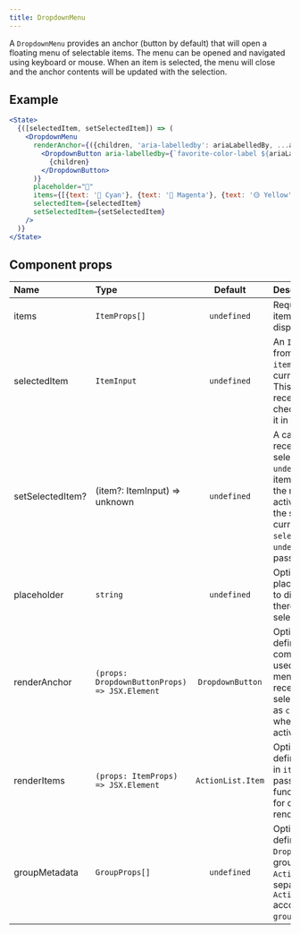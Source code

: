 ```yaml
---
title: DropdownMenu
---
```


A `DropdownMenu` provides an anchor (button by default) that will open a floating menu of selectable items. The menu can be opened and navigated using keyboard or mouse. When an item is selected, the menu will close and the anchor contents will be updated with the selection.

## Example

```jsx live
<State>
  {([selectedItem, setSelectedItem]) => (
    <DropdownMenu
      renderAnchor={({children, 'aria-labelledby': ariaLabelledBy, ...anchorProps}) => (
        <DropdownButton aria-labelledby={`favorite-color-label ${ariaLabelledBy}`} {...anchorProps}>
          {children}
        </DropdownButton>
      )}
      placeholder="🎨"
      items={[{text: '🔵 Cyan'}, {text: '🔴 Magenta'}, {text: '🟡 Yellow'}]}
      selectedItem={selectedItem}
      setSelectedItem={setSelectedItem}
    />
  )}
</State>
```

## Component props

| Name             | Type                                          |      Default      | Description                                                                                                                                                                                    |
| :--------------- | :-------------------------------------------- | :---------------: | :--------------------------------------------------------------------------------------------------------------------------------------------------------------------------------------------- |
| items            | `ItemProps[]`                                 |    `undefined`    | Required. A list of item objects to display in the menu                                                                                                                                        |
| selectedItem     | `ItemInput`                                   |    `undefined`    | An `ItemProps` item from the list of `items` which is currently selected. This item will receive a checkmark next to it in the menu.                                                           |
| setSelectedItem? | (item?: ItemInput) => unknown                 |    `undefined`    | A callback which receives the selected item or `undefined` when an item is activated in the menu. If the activated item is the same as the current `selectedItem`, `undefined` will be passed. |
| placeholder      | `string`                                      |    `undefined`    | Optional. A placeholder value to display when there is no current selection.                                                                                                                   |
| renderAnchor     | `(props: DropdownButtonProps) => JSX.Element` | `DropdownButton`  | Optional. If defined, provided component will be used to render the menu anchor. Will receive the selected `Item` text as `children` prop when an item is activated.                           |
| renderItems      | `(props: ItemProps) => JSX.Element`           | `ActionList.Item` | Optional. If defined, each item in `items` will be passed to this function, allowing for custom item rendering.                                                                                |
| groupMetadata    | `GroupProps[]`                                |    `undefined`    | Optional. If defined, `DropdownMenu` will group `items` into `ActionList.Group`s separated by `ActionList.Divider` according to their `groupId` property.                                      |
